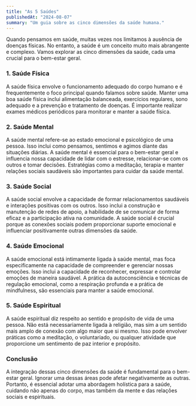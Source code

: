 ```yaml
---
title: "As 5 Saúdes"
publishedAt: "2024-08-07"
summary: "Um guia sobre as cinco dimensões da saúde humana."
---
```


Quando pensamos em saúde, muitas vezes nos limitamos à ausência de doenças físicas. No entanto, a saúde é um conceito muito mais abrangente e complexo. Vamos explorar as cinco dimensões da saúde, cada uma crucial para o bem-estar geral.

### 1. Saúde Física

A saúde física envolve o funcionamento adequado do corpo humano e é frequentemente o foco principal quando falamos sobre saúde. Manter uma boa saúde física inclui alimentação balanceada, exercícios regulares, sono adequado e a prevenção e tratamento de doenças. É importante realizar exames médicos periódicos para monitorar e manter a saúde física.

### 2. Saúde Mental

A saúde mental refere-se ao estado emocional e psicológico de uma pessoa. Isso inclui como pensamos, sentimos e agimos diante das situações diárias. A saúde mental é essencial para o bem-estar geral e influencia nossa capacidade de lidar com o estresse, relacionar-se com os outros e tomar decisões. Estratégias como a meditação, terapia e manter relações sociais saudáveis são importantes para cuidar da saúde mental.

### 3. Saúde Social

A saúde social envolve a capacidade de formar relacionamentos saudáveis e interações positivas com os outros. Isso inclui a construção e manutenção de redes de apoio, a habilidade de se comunicar de forma eficaz e a participação ativa na comunidade. A saúde social é crucial porque as conexões sociais podem proporcionar suporte emocional e influenciar positivamente outras dimensões da saúde.

### 4. Saúde Emocional

A saúde emocional está intimamente ligada à saúde mental, mas foca especificamente na capacidade de compreender e gerenciar nossas emoções. Isso inclui a capacidade de reconhecer, expressar e controlar emoções de maneira saudável. A prática da autoconsciência e técnicas de regulação emocional, como a respiração profunda e a prática de mindfulness, são essenciais para manter a saúde emocional.

### 5. Saúde Espiritual

A saúde espiritual diz respeito ao sentido e propósito de vida de uma pessoa. Não está necessariamente ligada à religião, mas sim a um sentido mais amplo de conexão com algo maior que si mesmo. Isso pode envolver práticas como a meditação, o voluntariado, ou qualquer atividade que proporcione um sentimento de paz interior e propósito.

### Conclusão

A integração dessas cinco dimensões da saúde é fundamental para o bem-estar geral. Ignorar uma dessas áreas pode afetar negativamente as outras. Portanto, é essencial adotar uma abordagem holística para a saúde, cuidando não apenas do corpo, mas também da mente e das relações sociais e espirituais.
